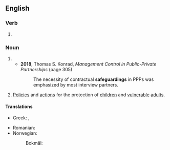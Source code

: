 {{also|safe-guarding}}
==English==

===Verb===
{{head|en|verb form}}

# {{present participle of|en|safeguard|nocat=1}}

===Noun===
{{en-noun|~}}

# {{synonym of|en|protection}}
#* '''2018''', Thomas S. Konrad, ''Management Control in Public-Private Partnerships'' (page 305)
#*: The necessity of contractual '''safeguardings''' in PPPs was emphasized by most interview partners.
# {{lb|en|UK|Ireland|formal}} [[policy|Policies]] and [[action]]s for the protection of [[children]] and [[vulnerable]] [[adult]]s.

====Translations====
{{trans-top|protection}}
* Greek: {{t+|el|προστασία|f}}, {{t+|el|εξασφάλιση|f}}
{{trans-mid}}
* Romanian: {{t+|ro|salvgardare}}
* Norwegian:
*: Bokmål: {{t|nb|ivaretakelse|m}}
{{trans-bottom}}